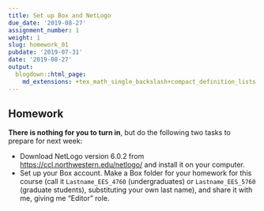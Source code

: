 ```yaml
---
title: Set up Box and NetLogo
due_date: '2019-08-27'
assignment_number: 1
weight: 1
slug: homework_01
pubdate: '2019-07-31'
date: '2019-08-27'
output:
  blogdown::html_page:
    md_extensions: +tex_math_single_backslash+compact_definition_lists
---
```

## Homework
**There is nothing for you to turn in**, but do the following two tasks to prepare for next week:

* Download NetLogo version 6.0.2 from <https://ccl.northwestern.edu/netlogo/> and install it on your computer.
* Set up your Box account. Make a Box folder for your homework for this course (call it `Lastname_EES_4760` (undergraduates) or `Lastname_EES_5760` (graduate students), substituting your own last name), and share it with me, giving me "Editor" role.

